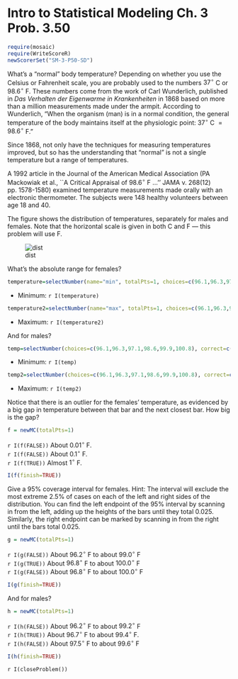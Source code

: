 Intro to Statistical Modeling Ch. 3 Prob. 3.50
========================================================
```r
require(mosaic)
require(WriteScoreR)
newScorerSet("SM-3-P50-SD")
```

What's a "normal" body temperature?  Depending on whether you
use the Celsius or Fahrenheit scale, you are probably used to the
numbers $37^\circ$ C or $98.6^\circ$ F.  These numbers come from
the work of Carl Wunderlich, published in *Das Verhalten der Eigenwarme in Krankenheiten* in 1868 based on more than a million measurements
made under the armpit.  According to Wunderlich, "When the organism (man) is in a normal condition, the general temperature of the body maintains itself at the physiologic point: $37^\circ$ C $=98.6^\circ$ F."

Since 1868, not only have the techniques for measuring temperatures
improved, but so has the understanding that "normal" is not a single
temperature but a range of temperatures.

A 1992 article in the Journal of the American Medical Association (PA
Mackowiak et al., ``A Critical Appraisal of $98.6^\circ$ F ...''  JAMA
v. 268(12) pp. 1578-1580) examined temperature measurements made
orally with an electronic thermometer.  The subjects were 148 healthy
volunteers between age 18 and 40.

The figure shows the distribution of temperatures, separately for
males and females.  Note that the horizontal scale is given in both C
and F --- this problem will use F.

![dist](f2009-p107-Fig1.png)

What's the absolute range for females?
```r
temperature=selectNumber(name="min", totalPts=1, choices=c(96.1,96.3,97.1,98.6,99.9,100.8), correct=c(96.3))
```

* Minimum: `r I(temperature)`

```r
temperature2=selectNumber(name="max", totalPts=1, choices=c(96.1,96.3,97.1,98.6,99.9,100.8), correct=c(100.8))
```
* Maximum: `r I(temperature2)` 


And for males?

```r
temp=selectNumber(choices=c(96.1,96.3,97.1,98.6,99.9,100.8), correct=c(96.1), totalPts=1, name="min1")
```
* Minimum:  `r I(temp)`

```r
temp2=selectNumber(choices=c(96.1,96.3,97.1,98.6,99.9,100.8), correct=c(99.9), totalPts=1, name="max1")
```
* Maximum: `r I(temp2)`


Notice that there is an outlier for the females' temperature, as
evidenced by a big gap in temperature between that bar and the next closest bar.  How
big is the gap?
```r
f = newMC(totalPts=1)
```

`r I(f(FALSE))` About $0.01^\circ$ F.     
`r I(f(FALSE))` About $0.1^\circ$ F.     
`r I(f(TRUE))` Almost $1^\circ$ F.

```r
I(f(finish=TRUE))
```


Give a 95% coverage interval for females.  Hint: The interval will
exclude the most extreme 2.5% of cases on each of the left and right
sides of the distribution.  You can find the left endpoint of the 95%
interval by scanning in from the left, adding up the heights of the
bars until they total 0.025.  Similarly, the right endpoint can be
marked by scanning in from the right until the bars total 0.025.
```r
g = newMC(totalPts=1)
```

`r I(g(FALSE))` About $96.2^\circ$ F to about $99.0^\circ$ F     
`r I(g(TRUE))` About $96.8^\circ$ F to about $100.0^\circ$ F     
`r I(g(FALSE))` About $96.8^\circ$ F to about $100.0^\circ$ F     

```r
I(g(finish=TRUE))
```

And for males?
```r
h = newMC(totalPts=1)
```
`r I(h(FALSE))` About $96.2^\circ$ F to about $99.2^\circ$ F     
`r I(h(TRUE))` About $96.7^\circ$ F to about  $99.4^\circ$ F.     
`r I(h(FALSE))` About $97.5^\circ$ F to about $99.6^\circ$ F

```r
I(h(finish=TRUE))
```

`r I(closeProblem())`




